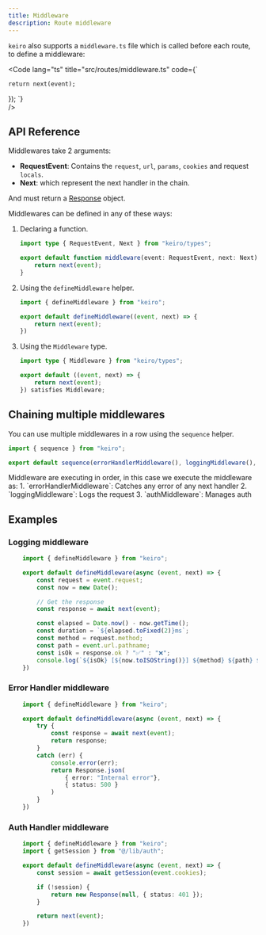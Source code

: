 ```yaml
---
title: Middleware
description: Route middleware
---
```


`keiro` also supports a `middleware.ts` file which is called before each route, to define a middleware:


<Code 
lang="ts" 
title="src/routes/middleware.ts" 
code={`

    return next(event);
});
`}  
/>

## API Reference

Middlewares take 2 arguments:

- **RequestEvent**: Contains the `request`, `url`, `params`, `cookies` and request `locals`.
- **Next**: which represent the next handler in the chain.

And must return a [Response](https://developer.mozilla.org/es/docs/Web/API/Response) object.

Middlewares can be defined in any of these ways:


<Steps>

1. Declaring a function.

    ```ts
    import type { RequestEvent, Next } from "keiro/types";

    export default function middleware(event: RequestEvent, next: Next) {
        return next(event);
    }
    ```

2. Using the `defineMiddleware` helper.

    ```ts
    import { defineMiddleware } from "keiro";

    export default defineMiddleware((event, next) => {
        return next(event);
    })
    ```

3. Using the `Middleware` type.

    ```ts
    import type { Middleware } from "keiro/types";

    export default ((event, next) => {
        return next(event);
    }) satisfies Middleware;
    ```
</Steps>

## Chaining multiple middlewares

You can use multiple middlewares in a row using the `sequence` helper.

```ts
import { sequence } from "keiro";

export default sequence(errorHandlerMiddleware(), loggingMiddleware(), authMiddleware()) 
```


<Aside>
Middleware are executing in order, in this case we execute the middleware as:
1. `errorHandlerMiddleware`: Catches any error of any next handler
2. `loggingMiddleware`: Logs the request
3. `authMiddleware`: Manages auth
</Aside>

## Examples

### Logging middleware

```ts
    import { defineMiddleware } from "keiro";

    export default defineMiddleware(async (event, next) => {
        const request = event.request;
        const now = new Date();

        // Get the response
        const response = await next(event);

        const elapsed = Date.now() - now.getTime();
        const duration = `${elapsed.toFixed(2)}ms`;
        const method = request.method;
        const path = event.url.pathname;
        const isOk = response.ok ? "✅" : "❌";
        console.log(`${isOk} [${now.toISOString()}] ${method} ${path} ${duration}`);
    })
```

### Error Handler middleware

```ts
    import { defineMiddleware } from "keiro";

    export default defineMiddleware(async (event, next) => {
        try {
            const response = await next(event);
            return response;
        }
        catch (err) {
            console.error(err);
            return Response.json(
                { error: "Internal error"}, 
                { status: 500 }
            )
        }
    })
```

### Auth Handler middleware

```ts
    import { defineMiddleware } from "keiro";
    import { getSession } from "@/lib/auth";

    export default defineMiddleware(async (event, next) => {
        const session = await getSession(event.cookies);

        if (!session) {
            return new Response(null, { status: 401 });
        }

        return next(event);
    })
```